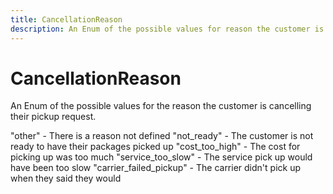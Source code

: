 ```yaml
---
title: CancellationReason
description: An Enum of the possible values for reason the customer is cancelling their pickup request.
---
```


CancellationReason
===============================================
An Enum of the possible values for the reason the customer is cancelling their pickup request.


<Reference>  
  <Field name="Other">
    <Description>
      "other" - There is a reason not defined
    </Description>
  </Field>
  <Field name="NotReady">
    <Description>
      "not_ready" - The customer is not ready to have their packages picked up
    </Description>
  </Field>
  <Field name="CostTooHigh">
    <Description>
      "cost_too_high" - The cost for picking up was too much
    </Description>
  </Field>
  <Field name="ServiceTooSlow">
    <Description>
      "service_too_slow" - The service pick up would have been too slow
    </Description>
  </Field>
  <Field name="CarrierFailedPickup">
    <Description>
      "carrier_failed_pickup" - The carrier didn't pick up when they said they would
    </Description>
  </Field>
</Reference>